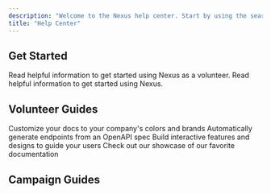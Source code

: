 ```yaml
---
description: "Welcome to the Nexus help center. Start by using the search bar or browsing the categories to find answers, guides, and helpful tips."
title: "Help Center"
---
```


##

## Get Started

<CardGroup cols={2}>
  <Card title="I'm a Volunteer" icon="person" href="volunteer/introduction">
    Read helpful information to get started using Nexus as a volunteer.
  </Card>

  <Card title="I'm a Campaign" icon="people-group" href="campaign/introduction">
    Read helpful information to get started using Nexus.
  </Card>
</CardGroup>

## Volunteer Guides

<CardGroup cols={2}>
  <Card title="Create an Account" icon="user-plus" href="volunteer/get-started">
    Customize your docs to your company's colors and brands
  </Card>

  <Card title="Find a Campaign" icon="magnifying-glass" href="volunteer/find-campaign">
    Automatically generate endpoints from an OpenAPI spec
  </Card>

  <Card title="Knock Doors" icon="house" href="volunteer/knock-doors">
    Build interactive features and designs to guide your users
  </Card>

  <Card title="All Volunteer Guides" icon="list" href="volunteer/introduction">
    Check out our showcase of our favorite documentation
  </Card>
</CardGroup>

## Campaign Guides